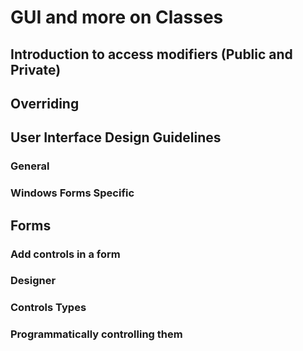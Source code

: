 #	GUI and more on Classes

##	Introduction to access modifiers (Public and Private)

##	Overriding

##	User Interface Design Guidelines

###	General

###	Windows Forms Specific

##	Forms 

###	Add controls in a form

###	Designer

###	Controls Types

###	Programmatically controlling them
